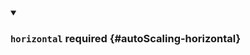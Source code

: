


<details className="config-field" data-expandable="true" open>
<summary>

### `horizontal` <span className="config-field-required" data-required="false">required</span> <span className="config-field-type"></span> <span className="config-field-default"></span> <span className="config-field-enum"></span> {#autoScaling-horizontal}



</summary>

<PartialHorizontalreference />


</details>
